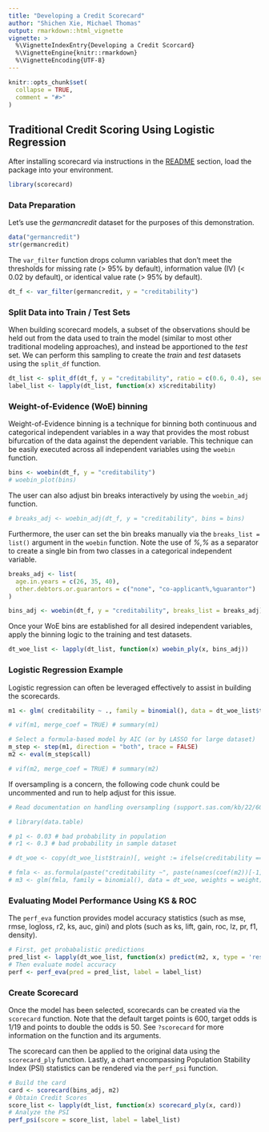 ```yaml
---
title: "Developing a Credit Scorecard"
author: "Shichen Xie, Michael Thomas"
output: rmarkdown::html_vignette
vignette: >
  %\VignetteIndexEntry{Developing a Credit Scorcard}
  %\VignetteEngine{knitr::rmarkdown}
  %\VignetteEncoding{UTF-8}
---
```


```r
knitr::opts_chunk$set(
  collapse = TRUE,
  comment = "#>"
)
```

## Traditional Credit Scoring Using Logistic Regression

After installing scorecard via instructions in the [README](https://github.com/ShichenXie/scorecard#Installation) section, load the package into your environment.

```r
library(scorecard)
```

### Data Preparation

Let's use the *germancredit* dataset for the purposes of this demonstration.

```r
data("germancredit")
str(germancredit)
```

The `var_filter` function drops column variables that don't meet the thresholds for missing rate (> 95% by default), information value (IV) (< 0.02 by default), or identical value rate (> 95% by default). 

```r
dt_f <- var_filter(germancredit, y = "creditability")
```

### Split Data into Train / Test Sets

When building scorecard models, a subset of the observations should be held out from the data used to train the model (similar to most other traditional modeling approaches), and instead be apportioned to the *test* set. We can perform this sampling to create the *train* and *test* datasets using the `split_df` function.

```r
dt_list <- split_df(dt_f, y = "creditability", ratio = c(0.6, 0.4), seed = 30)
label_list <- lapply(dt_list, function(x) x$creditability)
```

### Weight-of-Evidence (WoE) binning

Weight-of-Evidence binning is a technique for binning both continuous and categorical independent variables in a way that provides the most robust bifurcation of the data against the dependent variable. This technique can be easily executed across all independent variables using the `woebin` function.

```r
bins <- woebin(dt_f, y = "creditability")
# woebin_plot(bins)
```

The user can also adjust bin breaks interactively by using the `woebin_adj` function.

```r
# breaks_adj <- woebin_adj(dt_f, y = "creditability", bins = bins)
```

Furthermore, the user can set the bin breaks manually via the `breaks_list = list()` argument in the `woebin` function. Note the use of *%,%* as a separator to create a single bin from two classes in a categorical independent variable.

```r
breaks_adj <- list(
  age.in.years = c(26, 35, 40),
  other.debtors.or.guarantors = c("none", "co-applicant%,%guarantor")
)

bins_adj <- woebin(dt_f, y = "creditability", breaks_list = breaks_adj)
```

Once your WoE bins are established for all desired independent variables, apply the binning logic to the training and test datasets.

```r
dt_woe_list <- lapply(dt_list, function(x) woebin_ply(x, bins_adj))
```

### Logistic Regression Example

Logistic regression can often be leveraged effectively to assist in building the scorecards.

```r
m1 <- glm( creditability ~ ., family = binomial(), data = dt_woe_list$train)

# vif(m1, merge_coef = TRUE) # summary(m1)

# Select a formula-based model by AIC (or by LASSO for large dataset)
m_step <- step(m1, direction = "both", trace = FALSE)
m2 <- eval(m_step$call)

# vif(m2, merge_coef = TRUE) # summary(m2)
```

If oversampling is a concern, the following code chunk could be uncommented and run to help adjust for this issue.

```r
# Read documentation on handling oversampling (support.sas.com/kb/22/601.html)

# library(data.table)

# p1 <- 0.03 # bad probability in population 
# r1 <- 0.3 # bad probability in sample dataset

# dt_woe <- copy(dt_woe_list$train)[, weight := ifelse(creditability == 1, p1/r1, (1-p1)/(1-r1) )][]

# fmla <- as.formula(paste("creditability ~", paste(names(coef(m2))[-1], collapse = "+")))
# m3 <- glm(fmla, family = binomial(), data = dt_woe, weights = weight)
```

### Evaluating Model Performance Using KS & ROC

The `perf_eva` function provides model accuracy statistics (such as mse, rmse, logloss, r2, ks, auc, gini) and plots (such as ks, lift, gain, roc, lz, pr, f1, density).

```r
# First, get probabalistic predictions
pred_list <- lapply(dt_woe_list, function(x) predict(m2, x, type = 'response'))
# Then evaluate model accuracy  
perf <- perf_eva(pred = pred_list, label = label_list)
```

### Create Scorecard

Once the model has been selected, scorecards can be created via the `scorecard` function. Note that the default target points is 600, target odds is 1/19 and points to double the odds is 50. See `?scorecard` for more information on the function and its arguments.

The scorecard can then be applied to the original data using the `scorecard_ply` function. Lastly, a chart encompassing Population Stability Index (PSI) statistics can be rendered via the `perf_psi` function.

```r
# Build the card
card <- scorecard(bins_adj, m2)
# Obtain Credit Scores
score_list <- lapply(dt_list, function(x) scorecard_ply(x, card))
# Analyze the PSI
perf_psi(score = score_list, label = label_list)
```

